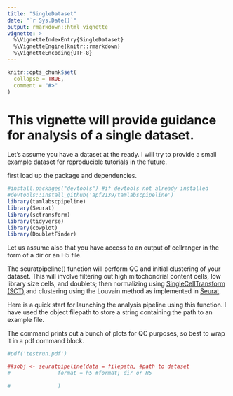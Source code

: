 ```yaml
---
title: "SingleDataset"
date: "`r Sys.Date()`"
output: rmarkdown::html_vignette
vignette: >
  %\VignetteIndexEntry{SingleDataset}
  %\VignetteEngine{knitr::rmarkdown}
  %\VignetteEncoding{UTF-8}
---
```


```r
knitr::opts_chunk$set(
  collapse = TRUE,
  comment = "#>"
)
```

# This vignette will provide guidance for analysis of a single dataset.

Let's assume you have a dataset at the ready. I will try to provide a small example dataset for reproducible tutorials in the future.

first load up the package and dependencies.

```r
#install.packages("devtools") #if devtools not already installed
#devtools::install_github('apf2139/tamlabscpipeline')
library(tamlabscpipeline)
library(Seurat)
library(sctransform)
library(tidyverse)
library(cowplot)
library(DoubletFinder)
```


Let us assume also that you have access to an output of cellranger in the form of a dir or an H5 file. 

The seuratpipeline() function will perform QC and initial clustering of your dataset. This will involve filtering out high mitochondrial content cells, low library size cells, and doublets; then normalizing using [SingleCellTransform (SCT)](https://genomebiology.biomedcentral.com/articles/10.1186/s13059-019-1874-1) and clustering using the Louvain method as implemented in [Seurat](https://satijalab.org/seurat/).

Here is a quick start for launching the analysis pipeline using this function. I have used the object filepath to store a string containing the path to an example file.

The command prints out a bunch of plots for QC purposes, so best to wrap it in a pdf command block.


```r
#pdf('testrun.pdf')

##sobj <- seuratpipeline(data = filepath, #path to dataset
#               format = h5 #format; dir or H5
               
#               )

```
